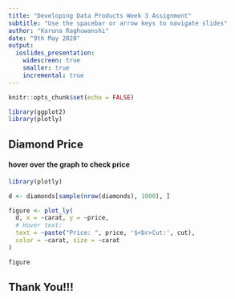 ---
title: "Developing Data Products Week 3 Assignment"
subtitle: "Use the spacebar or arrow keys to navigate slides"
author: "Karuna Raghuwanshi"
date: "9th May 2020"
output: 
  ioslides_presentation:
    widescreen: true
    smaller: true
    incremental: true
---

```{r setup, include=FALSE}
knitr::opts_chunk$set(echo = FALSE)
```

```{r echo=FALSE, warning=FALSE, message=FALSE }
library(ggplot2)
library(plotly)
```

## Diamond Price
#### hover over the graph to check price

```{r echo=FALSE, warning=FALSE, message=FALSE}
library(plotly)

d <- diamonds[sample(nrow(diamonds), 1000), ]

figure <- plot_ly(
  d, x = ~carat, y = ~price,
  # Hover text:
  text = ~paste("Price: ", price, '$<br>Cut:', cut),
  color = ~carat, size = ~carat
)

figure
```

## Thank You!!!
